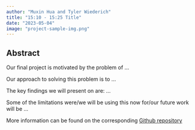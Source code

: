 ```yaml
---
author: "Muxin Hua and Tyler Wiederich"
title: "15:10 - 15:25 Title"
date: "2023-05-04"
image: "project-sample-img.png"
---
```

 
 
## Abstract

Our final project is motivated by the problem of ... 

Our approach to solving this problem is to ...

The key findings we will present on are: ...

Some of the limitations were/we will be using this now for/our future work will be ...

More information can be found on the corresponding [Github repository](link to the repo)